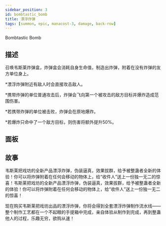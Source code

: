 ```yaml
---
sidebar_position: 3
id: bombtastic_bomb
title: 漂浮炸弹
tags: [summon, epic, manacost-3, damage, back-row]
---
```


Bombtastic Bomb

<!--truncate-->



<CardBasics cardKey={id}/>


## 描述

召唤韦斯莱炸弹盒，炸弹盒会消耗自身生命值，制造出炸弹，附着在没有炸弹的友方单位身上。

*漂浮炸弹附近有敌人时会直接攻击敌人。

*携带炸弹的单位普通攻击后，炸弹会飞向第一个被攻击的敌方目标并爆炸造成范围伤害。

*若携带炸弹的单位被击败，炸弹会在原地爆炸。

*若爆炸只命中了一个敌方目标，则伤害将额外提升50%。

## 面板


<LevelComponent/>


<CardDynamicTable cardKey={id}/>


<CardComplexTable cardKey={id}/>





## 故事

韦斯莱把戏坊的全新产品漂浮炸弹，伪装逼真，效果拔群，给予被整蛊者全新的体验！你可以将炸弹附着在任何会移动的物体上，给“收件人”送上一份独一无二的惊喜！韦斯莱把戏坊的全新产品漂浮炸弹，伪装逼真，效果拔群，给予被整蛊者全新的体验！你可以将炸弹附着在任何会移动的物体上，给“收件人”送上一份独一无二的惊喜！

现在购买韦斯莱把戏坊出品的漂浮炸弹，你将会得到全套漂浮炸弹制作流水线——整个制作工艺都在一个不起眼的手提箱中完成，亲自体验从制作到完成，再到整蛊他人的过程，乐趣无穷，欲购从速！



